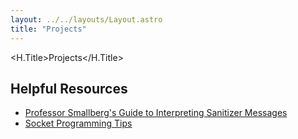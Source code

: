 ```yaml
---
layout: ../../layouts/Layout.astro
title: "Projects"
---
```



<H.Title>Projects</H.Title>
<br/>

<Projects />

## Helpful Resources
- [Professor Smallberg's Guide to Interpreting Sanitizer Messages](http://web.cs.ucla.edu/classes/fall24/cs31/sanitizer.html)
- [Socket Programming Tips](/misc/sockets)

